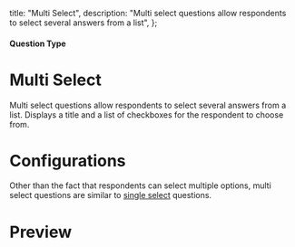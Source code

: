 
  title: "Multi Select",
  description: "Multi select questions allow respondents to select several answers from a list",
};

#### Question Type

# Multi Select

Multi select questions allow respondents to select several answers from a list. Displays a title and a list of checkboxes for the respondent to choose from.

<MdxImage
  src={MultiSelect}
  alt="Overview of Multi Select question type"
  quality="100"
  className="max-w-full rounded-lg sm:max-w-3xl"
/>

# Configurations

Other than the fact that respondents can select multiple options, multi select questions are similar to [single select](/global/question-types/single-select) questions.

# Preview

<MdxImage
  src={MultiSelectPreview}
  alt="Preview of Multi Select question type"
  quality="100"
  className="max-w-full rounded-lg sm:max-w-lg"
/>
